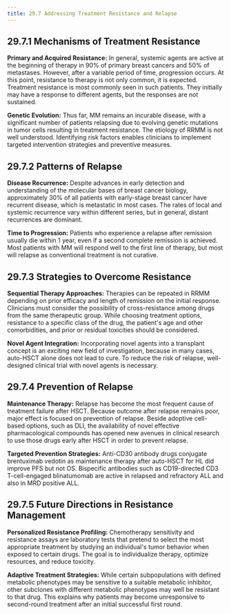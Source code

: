 ```yaml
---
title: 29.7 Addressing Treatment Resistance and Relapse
---
```





## 29.7.1 Mechanisms of Treatment Resistance

**Primary and Acquired Resistance:**
In general, systemic agents are active at the beginning of therapy in 90% of primary breast cancers and 50% of metastases. However, after a variable period of time, progression occurs. At this point, resistance to therapy is not only common, it is expected. Treatment resistance is most commonly seen in such patients. They initially may have a response to different agents, but the responses are not sustained.

**Genetic Evolution:**
Thus far, MM remains an incurable disease, with a significant number of patients relapsing due to evolving genetic mutations in tumor cells resulting in treatment resistance. The etiology of RRMM is not well understood. Identifying risk factors enables clinicians to implement targeted intervention strategies and preventive measures.

## 29.7.2 Patterns of Relapse

**Disease Recurrence:**
Despite advances in early detection and understanding of the molecular bases of breast cancer biology, approximately 30% of all patients with early-stage breast cancer have recurrent disease, which is metastatic in most cases. The rates of local and systemic recurrence vary within different series, but in general, distant recurrences are dominant.

**Time to Progression:**
Patients who experience a relapse after remission usually die within 1 year, even if a second complete remission is achieved. Most patients with MM will respond well to the first line of therapy, but most will relapse as conventional treatment is not curative.

## 29.7.3 Strategies to Overcome Resistance

**Sequential Therapy Approaches:**
Therapies can be repeated in RRMM depending on prior efficacy and length of remission on the initial response. Clinicians must consider the possibility of cross-resistance among drugs from the same therapeutic group. While choosing treatment options, resistance to a specific class of the drug, the patient's age and other comorbidities, and prior or residual toxicities should be considered.

**Novel Agent Integration:**
Incorporating novel agents into a transplant concept is an exciting new field of investigation, because in many cases, auto-HSCT alone does not lead to cure. To reduce the risk of relapse, well-designed clinical trial with novel agents is necessary.

## 29.7.4 Prevention of Relapse

**Maintenance Therapy:**
Relapse has become the most frequent cause of treatment failure after HSCT. Because outcome after relapse remains poor, major effect is focused on prevention of relapse. Beside adoptive cell-based options, such as DLI, the availability of novel effective pharmacological compounds has opened new avenues in clinical research to use those drugs early after HSCT in order to prevent relapse.

**Targeted Prevention Strategies:**
Anti-CD30 antibody drugs conjugate brentuximab vedotin as maintenance therapy after auto-HSCT for HL did improve PFS but not OS. Bispecific antibodies such as CD19-directed CD3 T-cell-engaged blinatumomab are active in relapsed and refractory ALL and also in MRD positive ALL.

## 29.7.5 Future Directions in Resistance Management

**Personalized Resistance Profiling:**
Chemotherapy sensitivity and resistance assays are laboratory tests that pretend to select the most appropriate treatment by studying an individual's tumor behavior when exposed to certain drugs. The goal is to individualize therapy, optimize resources, and reduce toxicity.

**Adaptive Treatment Strategies:**
While certain subpopulations with defined metabolic phenotypes may be sensitive to a suitable metabolic inhibitor, other subclones with different metabolic phenotypes may well be resistant to that drug. This explains why patients may become unresponsive to second-round treatment after an initial successful first round.
